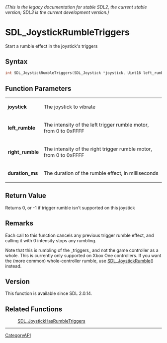 ====== (This is the legacy documentation for stable SDL2, the current stable version; SDL3 is the current development version.) ======
= SDL_JoystickRumbleTriggers =

Start a rumble effect in the joystick's triggers 

== Syntax ==

<syntaxhighlight lang='c'>
int SDL_JoystickRumbleTriggers(SDL_Joystick *joystick, Uint16 left_rumble, Uint16 right_rumble, Uint32 duration_ms);
</syntaxhighlight>

== Function Parameters ==

{|
|'''joystick'''
|The joystick to vibrate
|-
|'''left_rumble'''
|The intensity of the left trigger rumble motor, from 0 to 0xFFFF
|-
|'''right_rumble'''
|The intensity of the right trigger rumble motor, from 0 to 0xFFFF
|-
|'''duration_ms'''
|The duration of the rumble effect, in milliseconds
|}

== Return Value ==

Returns 0, or -1 if trigger rumble isn't supported on this joystick

== Remarks ==

Each call to this function cancels any previous trigger rumble effect, and
calling it with 0 intensity stops any rumbling.

Note that this is rumbling of the _triggers_ and not the game controller as
a whole. This is currently only supported on Xbox One controllers. If you
want the (more common) whole-controller rumble, use
[[SDL_JoystickRumble]]() instead.

== Version ==

This function is available since SDL 2.0.14.

== Related Functions ==

:[[SDL_JoystickHasRumbleTriggers]]

----
[[CategoryAPI]]


